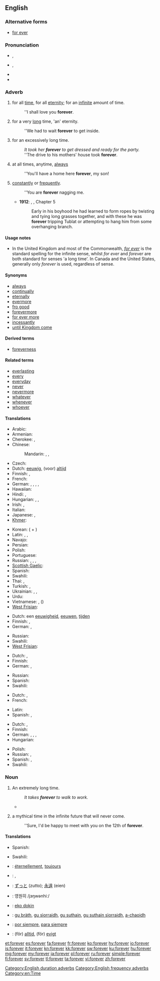 ==English==

===Alternative forms===
* [[for ever]]

===Pronunciation===
* {{a|RP}} {{IPA|/fəɹˈɛvə/}}, {{SAMPA|/f@r"Ev@/}}
* {{a|GenAm}} {{IPA|/fəɹˈɛvɚ/}}, {{SAMPA|/f@r"Ev@`/}}
* {{audio|en-us-forever.ogg|Audio (US)}}
* {{rhymes|ɛvə(r)}}

===Adverb===
{{en-adv|-}}

# {{context|duration}} for all [[time]], for all [[eternity]]; for an [[infinite]] amount of time.
#: ''I shall love you '''forever'''.
# {{context|duration|colloquial}} for a very [[long]] time, 'an' eternity.
#: ''We had to wait '''forever''' to get inside.
# {{context|duration|colloquial}} for an excessively long time.
#: ''It took her '''forever''' to get dressed and ready for the party.''
#: ''The drive to his mothers' house took '''forever'''.
# at all times, anytime, [[always]]
#: ''You'll have a home here '''forever''', my son!
# {{context|frequency}} [[constantly]] or [[frequently]].
#: ''You are '''forever''' nagging me.
#* '''1912''': {{w|Edgar Rice Burroughs}}, {{w|Tarzan of the Apes}}, Chapter 5
#*: Early in his boyhood he had learned to form ropes by twisting and tying long grasses together, and with these he was '''forever''' tripping Tublat or attempting to hang him from some overhanging branch.

====Usage notes====
* In the United Kingdom and most of the Commonwealth, ''[[for ever]]'' is the standard spelling for the infinite sense, whilst ''for ever'' and ''forever'' are both standard for senses 'a long time'. In Canada and the United States, generally only ''forever'' is used, regardless of sense.

====Synonyms====
* [[always]]
* [[continually]]
* [[eternally]]
* [[evermore]]
* [[fro good]]
* [[forevermore]]
* [[for ever more]]
* [[incessantly]]
* [[until Kingdom come]]

====Derived terms====
* [[foreverness]]

====Related terms====
* [[everlasting]]
* [[every]]
* [[everyday]]
* [[never]]
* [[nevermore]]
* [[whatever]]
* [[whenever]]
* [[whoever]]

====Translations====
{{trans-top|for all time, for all eternity; for an infinite amount of time}}
* Arabic: {{t|ar|إلى الأبد|tr='ílaa al-'ábad|sc=Arab}}
* Armenian: {{t|hy|ընդմիշտ|tr=ëndmišt|sc=Armn}}
* Cherokee: {{t|chr|ᎢᎪᎯᏛ|tr=i-go-hi-dv|sc=Cher}}, {{t|chr|ᎢᎪᎯᏓᏊᎨᏒ|tr=igohidaquugesv|sc=Cher}}
* Chinese:
*: Mandarin: {{t|zh|永久|tr=yǒngjiǔ|sc=Hani}}, {{t|zh|永遠|sc=Hani}}, {{t|zh|永远|tr=yǒngyuǎn|sc=Hani}}
* Czech: {{t-|cs|navždy}}
* Dutch: [[eeuwig]], (voor) [[altijd]]
* Finnish: {{t-|fi|ikuisesti}}, {{t|fi|ikiajoiksi}}
* French: {{t|fr|à jamais}}
* German: {{t-|de|für immer}}, {{t+|de|ewig}}, {{t+|de|unaufhörlich}}, {{t+|de|auf}} {{t+|de|immer}},  {{t|de|für eger}}
* Hawaiian: {{tø|haw|mau loa}}
* Hindi: {{t|hi|हमेशा के लिए|tr=hameśā ke li'e|sc=Deva}}, {{t|hi|कभी के लिए|tr=kabhī ke li'e|sc=Deva}}
* Hungarian: {{t+|hu|örökre}},  {{t+|hu|örökké}},  {{t-|hu|mindörökké}}
* Irish: {{t|ga|go bráth|xs=Irish}}, {{t-|ga|go deo|xs=Irish}}
* Italian: {{t|it|per sempre}}
* Japanese: {{t|ja|永久|tr=えいきゅうに, eikyū-ni|alt=永久に|sc=Jpan}}, {{t|ja|永遠|tr=えいえんに, eien-ni|alt=永遠に|sc=Jpan}}
* [[Khmer]]: {{t-|km|រហូត|tr=rahoat|sc=Khmr|xs=Khmer}}
{{trans-mid}}
* Korean: {{t|ko|영원|tr=yeongwon-hi|alt=영원히|sc=Hang}} ({{t|ko|永遠|sc=Hang}} + {{t|ko|히|sc=Hang}})
* Latin: {{t|la|in perpetuum}}, {{t|la|in omne tempus}}, {{t|la|perpetuum}}
* Navajo: {{tø|nv|hoolʼáágóó}}
* Persian: {{t|fa|برای همیشه|tr=barâ-ye hamiše|sc=fa-Arab}}
* Polish: {{t-|pl|na zawsze}}
* Portuguese: {{t|pt|para sempre}}
* Russian: {{t+|ru|вечно|tr=véčno}}, {{t+|ru|всегда|tr=vsegdá}}, {{t+|ru|навсегда|tr=navsegdá}}, {{t|ru|навеки|tr=navéki}}
* [[Scottish Gaelic]]: {{t-|gd|gu bràth|xs=Scottish Gaelic}}
* Spanish: {{t|es|para siempre}}
* Swahili: {{t+|sw|milele|xs=Swahili}}
* Thai: {{t|th|ตลอดไป|tr=dtà-lòt-bpai|sc=Thai}}, {{t|th|นิรันดร์ |tr=ní-ran|sc=Thai}}
* Turkish: {{t|tr|sonsuza kadar}}, {{t|tr|sonsuza dek}}
* Ukrainian: {{t|uk|назавжди|tr=nazávždy, nazavždý|sc=Cyrl}}, {{t|uk|навік|tr=navík|sc=Cyrl}}, {{t|uk|вічно|tr=víčno|sc=Cyrl}}
* Urdu: {{t|ur|ہمیشہ کے لئے|tr=hameśā ke li'e|sc=ur-Arab}}
* Vietnamese: {{t|vi|mãi mãi}}, {{t|vi|vĩnh viễn}} ({{t|vi|永遠}})
* [[West Frisian]]: {{t|fy|ivich|xs=West Frisian}}
{{trans-bottom}}

{{trans-top|''(colloquially)'' for a very long time}}
* Dutch: een [[eeuwigheid]], [[eeuwen]], [[tijden]] {{p}}
* Finnish: {{t-|fi|ikuisuus|alt=ikuisuuden}}, {{t|fi|ikiajoiksi}}
* German: {{t+|de|ewig}}, {{t-|de|für immer}}
{{trans-mid}}
* Russian: {{t|ru|целую вечность|tr=céluju véčnost'}}
* Swahili: {{t+|sw|milele|xs=Swahili}}
* [[West Frisian]]: {{t|fy|ivich|xs=West Frisian}}
{{trans-bottom}}

{{trans-top|''(colloquially)'' for an excessively long time}}
* Dutch: {{t+|nl|eeuwig}}, {{t-|nl|eindeloos}}
* Finnish: {{t-|fi|ikuisuus|alt=ikuisuuden}}
* German: {{t+|de|ewig}}, {{t-|de|für immer}}
{{trans-mid}}
* Russian: {{t|ru|целую вечность|tr=céluju véčnost'}}
* Spanish: {{t|es|por siempre}}
* Swahili: {{t+|sw|milele|xs=Swahili}}
{{trans-bottom}}

{{trans-top|at all times, anytime, allways}}
* Dutch: {{t+|nl|steeds}}, {{t+|nl|altijd}}
* French: {{t|fr|toujours}}
{{trans-mid}}
* Latin: {{t|la|semper}}
* Spanish: {{t|es|para siempre}}, {{t|es|siempre}}
{{trans-bottom}}

{{trans-top|''(colloquially)'' constantly or frequently}}
* Dutch: {{t-|nl|steed}}, {{t+|nl|altijd}}
* Finnish: {{t+|fi|aina}}
* German: {{t+|de|ewig}}, {{t+|de|ständig}}, {{t+|de|unaufhörlich}}, {{t+|de|andauernd}}
* Hungarian: {{t+|hu|örökké}}
{{trans-mid}}
* Polish: {{t|pl|cały czas|m}}
* Russian: {{t+|ru|вечно|tr=véčno}}, {{t+|ru|постоянно|sc=Cyrl|tr=postojánno}}
* Spanish: {{t|es|constantemente}}, {{t|es|sin cesar}}
* Swahili: {{t+|sw|milele|xs=Swahili}}
{{trans-bottom}}

===Noun===
{{en-noun}}

# An extremely long time.
#: ''It takes '''forever''' to walk to work.''
#* {{quote-journal|date=September|year=2001|vol=225|issue=36|page=12|title=The Braves' last stand|author=Michael Knisley|journal=Sporting News|passage=It's been a fortnight of '''forevers''' since the Braves could count on a late-game comeback.}}
# {{colloquial}} a mythical time in the infinite future that will never come.
#: ''Sure, I'd be happy to meet with you on the 12th of '''forever'''.

====Translations====
{{trans-top|''(colloquially)'' a mythical time in the infinite future that will never come}}
* Spanish: {{t|es|eternidad}}
{{trans-mid}}
* Swahili: {{t+|sw|milele|xs=Swahili}}
{{trans-bottom}}

{{checktrans-top}}
* {{ttbc|fr}}: [[éternellement]], [[toujours]]
* {{ttbc|he}}: {{t-|he|לעד|tr=la'ad}}, {{t|he|לנצח|tr=laneitzach}}
* {{ttbc|ja}}: [[ずっと]] (zutto); [[永遠]] (eien)
* {{ttbc|ko}}: 영원히 /jɜŋwənhiː/
{{trans-mid}}
* {{ttbc|na}}: [[eko dokin]]
* {{ttbc|gd}}: [[gu bràth]], [[gu sìorraidh]], [[gu suthain]], [[gu suthain sìorraidh]], [[a-chaoidh]]
* {{ttbc|es}}: [[por siempre]], [[para siempre]]
* {{ttbc|sv}}: (för) [[alltid]], (för) [[evigt]]
{{trans-bottom}}

[[Category:English duration adverbs]]
[[Category:English frequency adverbs]]
[[Category:en:Time]]

[[et:forever]]
[[es:forever]]
[[fa:forever]]
[[fr:forever]]
[[ko:forever]]
[[hy:forever]]
[[io:forever]]
[[is:forever]]
[[it:forever]]
[[kn:forever]]
[[kk:forever]]
[[sw:forever]]
[[ku:forever]]
[[hu:forever]]
[[mg:forever]]
[[my:forever]]
[[ja:forever]]
[[pl:forever]]
[[ru:forever]]
[[simple:forever]]
[[fi:forever]]
[[sv:forever]]
[[tl:forever]]
[[ta:forever]]
[[vi:forever]]
[[zh:forever]]